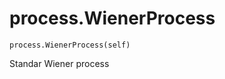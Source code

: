 # process.WienerProcess { #sim_2024.process.WienerProcess }

`process.WienerProcess(self)`

Standar Wiener process